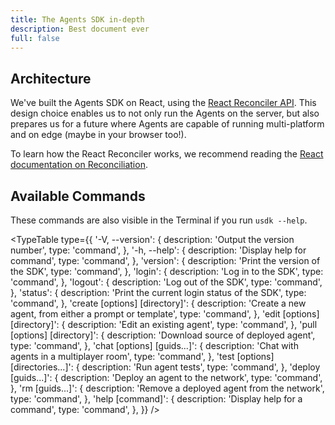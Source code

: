 ```yaml
---
title: The Agents SDK in-depth
description: Best document ever
full: false
---
```

 


<InlineTOC items={toc} />

## Architecture

We've built the Agents SDK on React, using the [React Reconciler API](https://github.com/facebook/react/blob/main/packages/react-reconciler/README.md). This design choice enables us to not only run the Agents on the server, but also prepares us for a future where Agents are capable of running multi-platform and on edge (maybe in your browser too!).

To learn how the React Reconciler works, we recommend reading the [React documentation on Reconciliation](https://react.dev/learn/preserving-and-resetting-state).

## Available Commands

These commands are also visible in the Terminal if you run `usdk --help`.

<TypeTable
  type={{
    '-V, --version': {
      description: 'Output the version number',
      type: 'command',
    },
    '-h, --help': {
      description: 'Display help for command',
      type: 'command',
    },
    'version': {
      description: 'Print the version of the SDK',
      type: 'command',
    },
    'login': {
      description: 'Log in to the SDK',
      type: 'command',
    },
    'logout': {
      description: 'Log out of the SDK',
      type: 'command',
    },
    'status': {
      description: 'Print the current login status of the SDK',
      type: 'command',
    },
    'create [options] [directory]': {
      description: 'Create a new agent, from either a prompt or template',
      type: 'command',
    },
    'edit [options] [directory]': {
      description: 'Edit an existing agent',
      type: 'command',
    },
    'pull [options] <guid> [directory]': {
      description: 'Download source of deployed agent',
      type: 'command',
    },
    'chat [options] [guids...]': {
      description: 'Chat with agents in a multiplayer room',
      type: 'command',
    },
    'test [options] [directories...]': {
      description: 'Run agent tests',
      type: 'command',
    },
    'deploy [guids...]': {
      description: 'Deploy an agent to the network',
      type: 'command',
    },
    'rm [guids...]': {
      description: 'Remove a deployed agent from the network',
      type: 'command',
    },
    'help [command]': {
      description: 'Display help for a command',
      type: 'command',
    },
  }}
/>